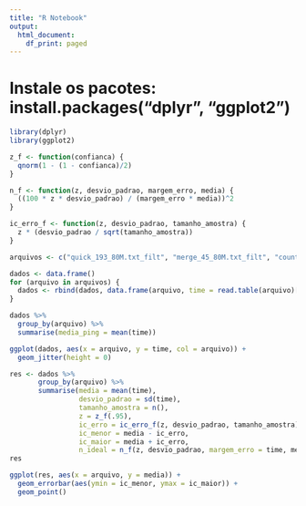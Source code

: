 ```yaml
---
title: "R Notebook"
output:
  html_document:
    df_print: paged
---
```


# Instale os pacotes: install.packages("dplyr", "ggplot2")
```r
library(dplyr)
library(ggplot2)
```

```r
z_f <- function(confianca) {
  qnorm(1 - (1 - confianca)/2)
}

n_f <- function(z, desvio_padrao, margem_erro, media) {
  ((100 * z * desvio_padrao) / (margem_erro * media))^2
}

ic_erro_f <- function(z, desvio_padrao, tamanho_amostra) {
  z * (desvio_padrao / sqrt(tamanho_amostra))
}
```

```r
arquivos <- c("quick_193_80M.txt_filt", "merge_45_80M.txt_filt", "counting_45_80M.txt_filt")

dados <- data.frame()
for (arquivo in arquivos) {
  dados <- rbind(dados, data.frame(arquivo, time = read.table(arquivo)[,1]))
}
```

```r
dados %>%
  group_by(arquivo) %>%
  summarise(media_ping = mean(time))

ggplot(dados, aes(x = arquivo, y = time, col = arquivo)) +
  geom_jitter(height = 0)
```


```r
res <- dados %>%
       group_by(arquivo) %>%
       summarise(media = mean(time),
                 desvio_padrao = sd(time),
                 tamanho_amostra = n(),
                 z = z_f(.95),
                 ic_erro = ic_erro_f(z, desvio_padrao, tamanho_amostra),
                 ic_menor = media - ic_erro,
                 ic_maior = media + ic_erro,
                 n_ideal = n_f(z, desvio_padrao, margem_erro = time, media))
res

ggplot(res, aes(x = arquivo, y = media)) +
  geom_errorbar(aes(ymin = ic_menor, ymax = ic_maior)) +
  geom_point()
```



